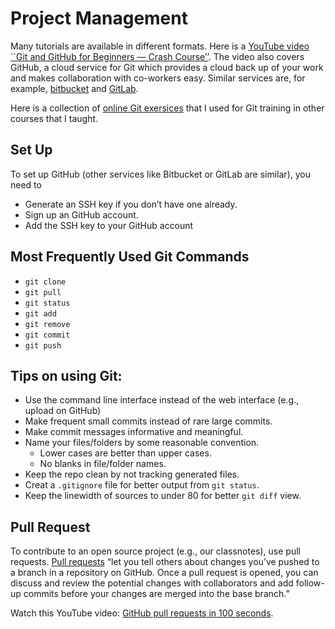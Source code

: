 # Project Management {#sec-git}

Many tutorials are available in different formats. Here is a [YouTube video
``Git and GitHub for Beginners --- Crash
Course''](https://www.youtube.com/watch?v=RGOj5yH7evk).
The video also covers GitHub, a cloud service for Git which provides a cloud
back up of your work and makes collaboration with co-workers easy. Similar
services are, for example, [bitbucket](bitbucket.org) and [GitLab](gitlab.com).


Here is a collection of [online Git exersices](https://gitexercises.fracz.com)
that I used for Git training in other courses that I taught.


## Set Up

To set up GitHub (other services like Bitbucket or GitLab are similar), you need to

+ Generate an SSH key if you don't have one already.
+ Sign up an GitHub account.
+ Add the SSH key to your GitHub account


## Most Frequently Used Git Commands

+ `git clone`
+ `git pull`
+ `git status`
+ `git add`
+ `git remove`
+ `git commit`
+ `git push`

## Tips on using Git:

+ Use the command line interface instead of the web interface (e.g., upload on GitHub)
+ Make frequent small commits instead of rare large commits.
+ Make commit messages informative and meaningful.
+ Name your files/folders by some reasonable convention. 
    - Lower cases are better than upper cases.
    - No blanks in file/folder names.
+ Keep the repo clean by not tracking generated files.
+ Creat a `.gitignore` file for better output from `git status`.
+ Keep the linewidth of sources to under 80 for better `git diff` view.


## Pull Request
To contribute to an open source project (e.g., our classnotes), use pull
requests. [Pull requests](https://docs.github.com/en/pull-requests/collaborating-with-pull-requests/proposing-changes-to-your-work-with-pull-requests/about-pull-requests)
"let you tell others about changes you've pushed to a branch in a repository on
GitHub. Once a pull request is opened, you can discuss and review the potential
changes with collaborators and add follow-up commits before your changes are
merged into the base branch."

Watch this YouTube video: [GitHub pull requests in 100 seconds](https://youtu.be/8lGpZkjnkt4).
